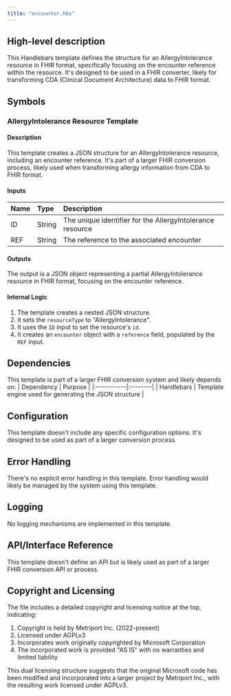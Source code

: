 ```yaml
---
title: "encounter.hbs"
---
```


## High-level description
This Handlebars template defines the structure for an AllergyIntolerance resource in FHIR format, specifically focusing on the encounter reference within the resource. It's designed to be used in a FHIR converter, likely for transforming CDA (Clinical Document Architecture) data to FHIR format.

## Symbols

### AllergyIntolerance Resource Template
#### Description
This template creates a JSON structure for an AllergyIntolerance resource, including an encounter reference. It's part of a larger FHIR conversion process, likely used when transforming allergy information from CDA to FHIR format.

#### Inputs
| Name | Type | Description |
|:-----|:-----|:------------|
| ID   | String | The unique identifier for the AllergyIntolerance resource |
| REF  | String | The reference to the associated encounter |

#### Outputs
The output is a JSON object representing a partial AllergyIntolerance resource in FHIR format, focusing on the encounter reference.

#### Internal Logic
1. The template creates a nested JSON structure.
2. It sets the `resourceType` to "AllergyIntolerance".
3. It uses the `ID` input to set the resource's `id`.
4. It creates an `encounter` object with a `reference` field, populated by the `REF` input.

## Dependencies
This template is part of a larger FHIR conversion system and likely depends on:
| Dependency | Purpose |
|:-----------|:--------|
| Handlebars | Template engine used for generating the JSON structure |

## Configuration
This template doesn't include any specific configuration options. It's designed to be used as part of a larger conversion process.

## Error Handling
There's no explicit error handling in this template. Error handling would likely be managed by the system using this template.

## Logging
No logging mechanisms are implemented in this template.

## API/Interface Reference
This template doesn't define an API but is likely used as part of a larger FHIR conversion API or process.

## Copyright and Licensing
The file includes a detailed copyright and licensing notice at the top, indicating:
1. Copyright is held by Metriport Inc. (2022-present)
2. Licensed under AGPLv3
3. Incorporates work originally copyrighted by Microsoft Corporation
4. The incorporated work is provided "AS IS" with no warranties and limited liability

This dual licensing structure suggests that the original Microsoft code has been modified and incorporated into a larger project by Metriport Inc., with the resulting work licensed under AGPLv3.